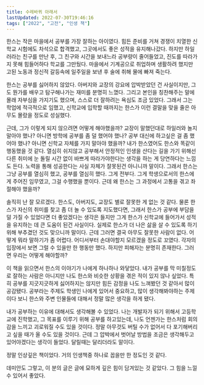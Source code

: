 ```yaml
---
title: 수레바퀴 아래서
lastUpdated: 2022-07-30T19:46:16
tags: ["2022", "고전", "인생 책"]
---
```



<Bookmark
    image="https://shopping-phinf.pstatic.net/main_3247418/32474189629.20230117163659.jpg"
    url="https://search.shopping.naver.com/book/catalog/32474189629"
    description="고루하고 위선적인 권위에 맞서 싸우는 소년의 이야기! 재능이 풍부한 한스 기벤라트와 헤세 자신의 모습이 담겨있는 하일러 두 소년의 이야기를 담고 있다. ‘수레바퀴 아래서’라는 비유적 표현에서 우리는 한 개인의 내면과는 상관없이 강압적으로 돌아가는 물리적 세계의 톱니에 짓눌린 여린 영혼을 떠올릴 수 있다."
/>

한스는 작은 마을에서 공부를 가장 잘하는 아이였다. 힘든 준비를 거쳐 경쟁이 치열한 신학교 시험에도 차석으로 합격했고, 그곳에서도 좋은 성적을 유지해나갔다. 하지만 하일러라는 친구를 만난 후, 그 친구와 시간을 보내느라 공부량이 줄어들었고, 진도를 따라가지 못해 힘들어하다 학교를 그만뒀다. 마을에서 기계공으로 취업하며 생활하려 했지만 고된 노동과 정신적 갈등속에 일주일을 보낸 후 술에 취해 물에 빠져 죽는다.

한스는 공부를 싫어하지 않았다. 아버지와 교장의 강요에 압박받았던 건 사실이지만, 그도 뭔가를 배우고 탐구해나가는 재미를 분명히 느꼈다. 그리고 본인을 칭찬해주는 말에 몰래 자부심을 가지기도 했으며, 스스로 더 잘하려는 욕심도 조금 있었다. 그래서 그는 학업에 적극적으로 임했고, 신학교에 입학할 때까지는 한스가 이런 결말을 맞을 줄은 아무도 몰랐을 정도로 성실했다.

근데, 그가 이렇게 되지 않으려면 어떻게 해야했을까? 교장이 말했던대로 하일러와 놀지 말아야 했나? 아니면 방학에 공부를 좀 덜 했어야 했나? 공부 대신에 하고싶은 걸 좀 했어야 했나? 아니면 신학교 자체를 가지 말아야 했을까? 내가 한스였어도 한스와 똑같이 행동했을 것 같다. 열심히 쉬지않고 공부해서 안정적인 인생을 산다는 길을 가기 위해선 다른 취미에 눈 돌릴 시간 없이 바쁘게 따라가야한다는 생각을 하는 게 당연하다는 느낌도 든다. 노력을 통해 성공한다는 사실 자체가 잘못된건 아니니까 말이다. 그래서 한스는 그냥 공부를 열심히 했고, 공부를 열심히 했다. 그게 전부다. 그게 학생으로서의 한스에게 주어진 임무였고, 그걸 수행했을 뿐이다. 근데 왜 한스는 그 과정에서 고통을 겪고 좌절해야 했을까?

솔직히 난 잘 모르겠다. 한스도, 아버지도, 교장도 별로 잘못한 게 없는 것 같다. 물론 한스가 자신의 취미를 찾고 좀 더 놀 수 있도록 지도했다면, 그래서 한스가 공부에 부담을 덜 가질 수 있었다면 더 좋았겠다는 생각은 들지만 그게 한스가 신학교에 들어가서 성적을 유지하는 데 큰 도움이 된건 사실이다. 실제로 한스가 더 나은 삶을 살 수 있도록 하기 위해 부추겼던 것도 맞으니까 말이다. 근데 그러면 결국 아무도 잘못한 사람이 없다. 어떻게 뭐라 말하기가 좀 어렵다. 어디서부터 손대야할지 모르겠을 정도로 꼬였다. 각자의 입장에서 보면 그럴 수 있을만 한 행동만 했다. 하지만 피해자는 분명히 존재한다. 그러면 우리는 어떻게 해야할까?

이 책을 읽으면서 한스의 이야기가 나에게 하나하나 와닿았다. 내가 공부를 막 미칠정도로 잘하는 사람은 아니지만 나도 한스와 비슷한 상황을 겪은 적이 있지 않나 싶었다. 특히 공부를 지긋지긋하게 싫어하지는 않지만 힘든 감정을 나도 느껴봤던 것 같아서 많이 공감됐다. 공부라는 주제도 학생인 나에게 있어서 중요하고, 많이 생각해봐야하는 주제이다 보니 한스와 주변 인물들에 대해서 정말 많은 생각을 하게 됐다.

내가 공부하는 이유에 대해서도 생각해볼 수 있었다. 나는 개발자가 되기 위해서 고등학교에 진학했고, 그 목표를 이루기 위해 공부를 하고있는데, 나도 언젠가는 한스처럼 회의감을 느끼고 괴로워질 수도 있을 것이다. 정말 아무것도 버틸 수가 없어서 다 포기해버리고 싶을 때가 올 수도 있을 것이다. 근데 그 압박에서 벗어날 방법을 조금은 생각해두고 있어야겠다는 생각이 들었다. 달릴때는 달리더라도 말이다.

정말 인상깊은 책이었다. 거의 인생책중 하나로 꼽을만 한 정도인 것 같다.

데미안도 그렇고, 이 분의 글은 글에 묘하게 깊은 힘이 담겨있는 것 같았다. 그 힘을 느낄 수 있어서 좋았다.  
